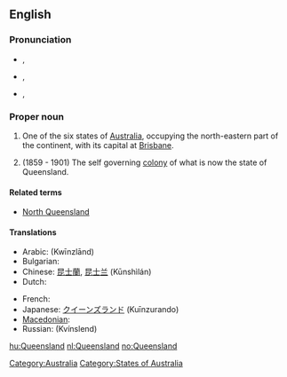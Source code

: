 ==English==
{{wikipedia}}

===Pronunciation===
* {{a|AusE}} {{IPA|/ˈkwɪːnzˌlæːnd/}}, {{SAMPA|/"kwI:nz%l{nd/}}
* {{a|UK}} {{IPA|/ˈkwiːnz.lænd/}}, {{SAMPA|/"kwi:nz.l{nd/}}
* {{a|US}} {{IPA|/ˈkwiːnzlənd/}}, {{SAMPA|/"kwi:nzl@nd/}}

===Proper noun===
{{en-proper noun}}

# One of the six states of [[Australia]], occupying the north-eastern part of the continent, with its capital at [[Brisbane]].
# {{historical}} (1859 - 1901) The self governing [[colony]] of what is now the state of Queensland.

====Related terms====
* [[North Queensland]]

====Translations====
{{trans-top|Australian state}}
* Arabic: {{Arab|[[كوينزلاند]]}} (Kwīnzlānd) {{m}}
* Bulgarian: {{t-|bg|Куиинсланд|sc=Cyrl}}
* Chinese: [[昆士蘭]], [[昆士兰]] (Kūnshìlán)
* Dutch: {{t+|nl|Queensland}}
{{trans-mid}}
* French: {{t-|fr|Queensland|m}}
* Japanese: [[クイーンズランド]] (Kuīnzurando)
* [[Macedonian]]: {{t|mk|Квинсленд|m|tr=Kvínslend|sc=Cyrl|xs=Macedonian}}
* Russian: {{t|ru|Квинсленд|m|sc=Cyrl}} (Kvínslend)
{{trans-bottom}}

[[Category:Australia]]
[[Category:States of Australia]]

[[hu:Queensland]]
[[nl:Queensland]]
[[no:Queensland]]